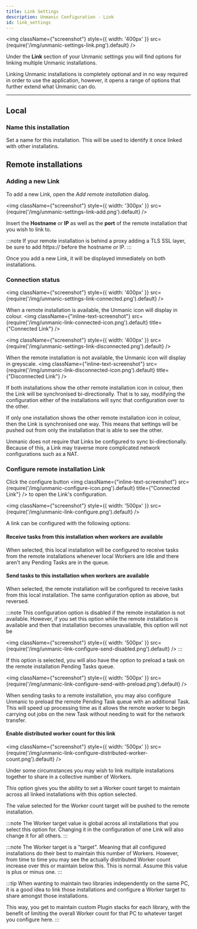```yaml
---
title: Link Settings
description: Unmanic Configuration - Link
id: link_settings
---
```



<img className={"screenshot"} style={{ width: '400px' }} src={require('/img/unmanic-settings-link.png').default} />

Under the **Link** section of your Unmanic settings you will find options for linking multiple Unmanic installations.

Linking Unmanic installations is completely optional and in no way required in order to use the application, however,
it opens a range of options that further extend what Unmanic can do.

---


## Local

### Name this installation

Set a name for this installation. This will be used to identify it once linked with other installatins.

## Remote installations

### Adding a new Link

To add a new Link, open the *Add remote installation* dialog.

<img className={"screenshot"} style={{ width: '300px' }} src={require('/img/unmanic-settings-link-add.png').default} />

Insert the **Hostname** or **IP** as well as the **port** of the remote installation that you wish to link to.

:::note
If your remote installation is behind a proxy adding a TLS SSL layer, be sure to add *https://* before the hostname or IP.
:::

Once you add a new Link, it will be displayed immediately on both installations.

### Connection status

<img className={"screenshot"} style={{ width: '400px' }} src={require('/img/unmanic-settings-link-connected.png').default} />

When a remote installation is available, the Unmanic icon will display in colour. <img className={"inline-text-screenshot"} src={require('/img/unmanic-link-connected-icon.png').default} title={"Connected Link"} />

<img className={"screenshot"} style={{ width: '400px' }} src={require('/img/unmanic-settings-link-disconnected.png').default} />

When the remote installation is not available, the Unmanic icon will display in greyscale. <img className={"inline-text-screenshot"} src={require('/img/unmanic-link-disconnected-icon.png').default} title={"Disconnected Link"} />

If both installations show the other remote installation icon in colour, then the Link will be synchronised bi-directionally.
That is to say, modifying the configuration either of the installations will sync that configuration over to the other.

If only one installation shows the other remote installation icon in colour, then the Link is synchronised one way.
This means that settings will be pushed out from only the installation that is able to see the other.

Unmanic does not require that Links be configured to sync bi-directionally.
Because of this, a Link may traverse more complicated network configurations such as a NAT.

### Configure remote installation Link

Click the configure button <img className={"inline-text-screenshot"} src={require('/img/unmanic-configure-icon.png').default} title={"Connected Link"} /> to open
the Link's configuration.

<img className={"screenshot"} style={{ width: '500px' }} src={require('/img/unmanic-link-configure.png').default} />

A link can be configured with the following options:

#### Receive tasks from this installation when workers are available

When selected, this local installation will be configured to receive tasks from the remote installations whenever local
Workers are Idle and there aren't any Pending Tasks are in the queue.

#### Send tasks to this installation when workers are available

When selected, the remote installation will be configured to receive tasks from this local installation.
The same configuration option as above, but reversed.

:::note
This configuration option is disabled if the remote installation is not available.
However, if you set this option while the remote installation is available and then that installation becomes unavailable,
this option will not be

<img className={"screenshot"} style={{ width: '500px' }} src={require('/img/unmanic-link-configure-send-disabled.png').default} />
:::

If this option is selected, you will also have the option to preload a task on the remote installation Pending Tasks queue.

<img className={"screenshot"} style={{ width: '500px' }} src={require('/img/unmanic-link-configure-send-with-preload.png').default} />

When sending tasks to a remote installation, you may also configure Unmanic to preload the remote Pending Task queue
with an additional Task. This will speed up processing time as it allows the remote worker to begin carrying out jobs
on the new Task without needing to wait for the network transfer.


#### Enable distributed worker count for this link

<img className={"screenshot"} style={{ width: '500px' }} src={require('/img/unmanic-link-configure-distributed-worker-count.png').default} />

Under some circumstances you may wish to link multiple installations together to share in a collective number of Workers.

This option gives you the ability to set a Worker count target to maintain across all linked installations with this
option selected.

The value selected for the Worker count target will be pushed to the remote installation.

:::note
The Worker target value is global across all installations that you select this option for. Changing it in the configuration
of one Link will also change it for all others.
:::

:::note
The Worker target is a "target". Meaning that all configured installations do their best to maintain this number of Workers.
However, from time to time you may see the actually distributed Worker count increase over this or maintain below this.
This is normal. Assume this value is plus or minus one.
:::

:::tip
When wanting to maintain two libraries independently on the same PC, it is a good idea to link those installations and
configure a Worker target to share amongst those installations.

This way, you get to maintain custom Plugin stacks for each library, with the benefit of limiting the overall Worker count
for that PC to whatever target you configure here.
:::

